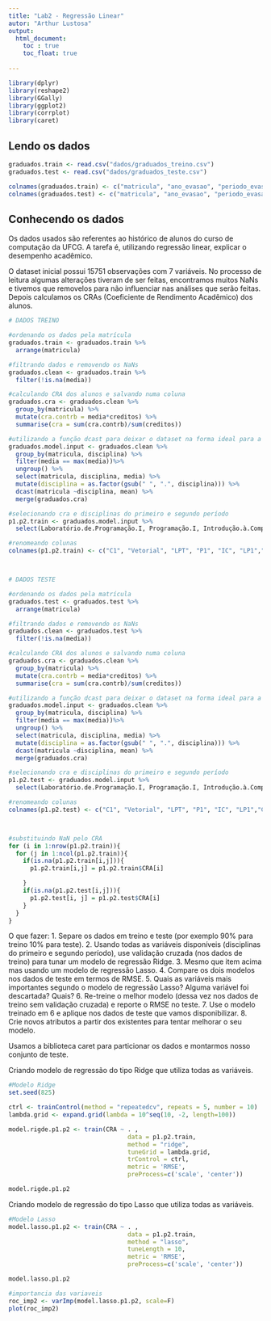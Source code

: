 ```yaml
---
title: "Lab2 - Regressão Linear"
autor: "Arthur Lustosa"
output: 
  html_document:
    toc : true
    toc_float: true
    
---
```


```r
library(dplyr)
library(reshape2)
library(GGally)
library(ggplot2)
library(corrplot)
library(caret)
```


## Lendo os dados

```r
graduados.train <- read.csv("dados/graduados_treino.csv")
graduados.test <- read.csv("dados/graduados_teste.csv")
```

```r
colnames(graduados.train) <- c("matricula", "ano_evasao", "periodo_evasao", "cod_disciplina", "disciplina", "creditos", "media")
colnames(graduados.test) <- c("matricula", "ano_evasao", "periodo_evasao", "cod_disciplina", "disciplina", "creditos", "media")
```

## Conhecendo os dados
Os dados usados são referentes ao histórico de alunos do curso de computação da UFCG. A tarefa é, utilizando regressão linear, explicar o desempenho acadêmico.

O dataset inicial possui 15751 observações com 7 variáveis. No processo de leitura algumas alterações tiveram de ser feitas, encontramos muitos NaNs e tivemos que removelos para não influenciar nas análises que serão feitas. Depois calculamos os CRAs (Coeficiente de Rendimento Acadêmico) dos alunos. 
```r

# DADOS TREINO

#ordenando os dados pela matrícula
graduados.train <- graduados.train %>%
  arrange(matricula)

#filtrando dados e removendo os NaNs
graduados.clean <- graduados.train %>%
  filter(!is.na(media))

#calculando CRA dos alunos e salvando numa coluna
graduados.cra <- graduados.clean %>%
  group_by(matricula) %>%
  mutate(cra.contrb = media*creditos) %>%
  summarise(cra = sum(cra.contrb)/sum(creditos))

#utilizando a função dcast para deixar o dataset na forma ideal para a análise
graduados.model.input <- graduados.clean %>%
  group_by(matricula, disciplina) %>%
  filter(media == max(media))%>%
  ungroup() %>%
  select(matricula, disciplina, media) %>%
  mutate(disciplina = as.factor(gsub(" ", ".", disciplina))) %>%
  dcast(matricula ~disciplina, mean) %>%
  merge(graduados.cra)

#selecionando cra e disciplinas do primeiro e segundo período
p1.p2.train <- graduados.model.input %>%
  select(Laboratório.de.Programação.I, Programação.I, Introdução.à.Computação, Cálculo.Diferencial.e.Integral.I, Álgebra.Vetorial.e.Geometria.Analítica, Leitura.e.Produção.de.Textos, Cálculo.Diferencial.e.Integral.II, Matemática.Discreta, Programação.II, Teoria.dos.Grafos, Fundamentos.de.Física.Clássica, Laboratório.de.Programação.II, cra)

#renomeando colunas
colnames(p1.p2.train) <- c("C1", "Vetorial", "LPT", "P1", "IC", "LP1","C2", "Discreta", "P2", "Grafos", "Física", "LP2", "CRA")



# DADOS TESTE

#ordenando os dados pela matrícula
graduados.test <- graduados.test %>%
  arrange(matricula)

#filtrando dados e removendo os NaNs
graduados.clean <- graduados.test %>%
  filter(!is.na(media))

#calculando CRA dos alunos e salvando numa coluna
graduados.cra <- graduados.clean %>%
  group_by(matricula) %>%
  mutate(cra.contrb = media*creditos) %>%
  summarise(cra = sum(cra.contrb)/sum(creditos))

#utilizando a função dcast para deixar o dataset na forma ideal para a análise
graduados.model.input <- graduados.clean %>%
  group_by(matricula, disciplina) %>%
  filter(media == max(media))%>%
  ungroup() %>%
  select(matricula, disciplina, media) %>%
  mutate(disciplina = as.factor(gsub(" ", ".", disciplina))) %>%
  dcast(matricula ~disciplina, mean) %>%
  merge(graduados.cra)

#selecionando cra e disciplinas do primeiro e segundo período
p1.p2.test <- graduados.model.input %>%
  select(Laboratório.de.Programação.I, Programação.I, Introdução.à.Computação, Cálculo.Diferencial.e.Integral.I, Álgebra.Vetorial.e.Geometria.Analítica, Leitura.e.Produção.de.Textos, Cálculo.Diferencial.e.Integral.II, Matemática.Discreta, Programação.II, Teoria.dos.Grafos, Fundamentos.de.Física.Clássica, Laboratório.de.Programação.II, cra)

#renomeando colunas
colnames(p1.p2.test) <- c("C1", "Vetorial", "LPT", "P1", "IC", "LP1","C2", "Discreta", "P2", "Grafos", "Física", "LP2", "CRA")



#substituindo NaN pelo CRA
for (i in 1:nrow(p1.p2.train)){
  for (j in 1:ncol(p1.p2.train)){
    if(is.na(p1.p2.train[i,j])){
      p1.p2.train[i,j] = p1.p2.train$CRA[i]

    }
    if(is.na(p1.p2.test[i,j])){
      p1.p2.test[i, j] = p1.p2.test$CRA[i]
    }
  }
}

```



O que fazer:
1. Separe os dados em treino e teste (por exemplo 90% para treino 10% para teste).
2. Usando todas as variáveis disponíveis (disciplinas do primeiro e segundo período), use validação cruzada (nos dados de treino) para tunar um modelo de regressão Ridge.
3. Mesmo que item acima mas usando um modelo de regressão Lasso.
4. Compare os dois modelos nos dados de teste em termos de RMSE.
5. Quais as variáveis mais importantes segundo o modelo de regressão Lasso? Alguma variável foi descartada? Quais?
6. Re-treine o melhor modelo (dessa vez nos dados de treino sem validação cruzada) e reporte o RMSE no teste.
7. Use o modelo treinado em 6 e aplique nos dados de teste que vamos disponibilizar.
8. Crie novos atributos a partir dos existentes para tentar melhorar o seu modelo.


Usamos a biblioteca caret para particionar os dados e montarmos nosso conjunto de teste.




Criando modelo de regressão do tipo Ridge que utiliza todas as variáveis.




```r
#Modelo Ridge
set.seed(825)

ctrl <- trainControl(method = "repeatedcv", repeats = 5, number = 10)
lambda.grid <- expand.grid(lambda = 10^seq(10, -2, length=100))

model.rigde.p1.p2 <- train(CRA ~ . ,
                                 data = p1.p2.train,
                                 method = "ridge",
                                 tuneGrid = lambda.grid,
                                 trControl = ctrl,
                                 metric = 'RMSE',
                                 preProcess=c('scale', 'center'))

model.rigde.p1.p2

```

Criando modelo de regressão do tipo Lasso que utiliza todas as variáveis.

```r
#Modelo Lasso
model.lasso.p1.p2 <- train(CRA ~ . ,
                                 data = p1.p2.train,
                                 method = "lasso",
                                 tuneLength = 10,
                                 metric = 'RMSE',
                                 preProcess=c('scale', 'center'))

model.lasso.p1.p2 

#importancia das variaveis
roc_imp2 <- varImp(model.lasso.p1.p2, scale=F)
plot(roc_imp2)

```





